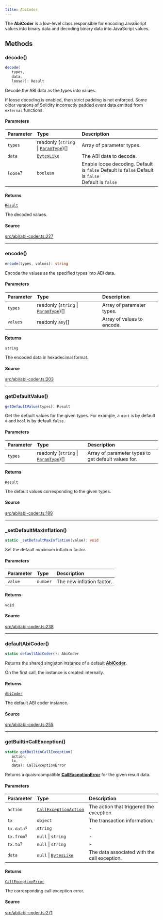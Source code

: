 ```yaml
---
title: AbiCoder
---
```


The **AbiCoder** is a low-level class responsible for encoding JavaScript values into binary data and decoding binary
data into JavaScript values.

## Methods

### decode()

```ts
decode(
   types, 
   data, 
   loose?): Result
```

Decode the ABI data as the types into values.

If loose decoding is enabled, then strict padding is not enforced. Some older versions of Solidity incorrectly
padded event data emitted from `external` functions.

#### Parameters

| Parameter | Type | Description |
| :------ | :------ | :------ |
| `types` | readonly (`string` \| [`ParamType`](/content/classes/ParamType))[] | Array of parameter types. |
| `data` | [`BytesLike`](/content/type-aliases/BytesLike) | The ABI data to decode. |
| `loose`? | `boolean` | Enable loose decoding. Default is `false` Default is `false` Default is `false`<br />  Default is `false` |

#### Returns

[`Result`](/content/classes/Result)

The decoded values.

#### Source

[src/abi/abi-coder.ts:227](https://github.com/dominant-strategies/quais-6.js/blob/95934f9b18ff90a0666dd9772179b612f2ad5510/src/abi/abi-coder.ts#L227)

***

### encode()

```ts
encode(types, values): string
```

Encode the values as the specified types into ABI data.

#### Parameters

| Parameter | Type | Description |
| :------ | :------ | :------ |
| `types` | readonly (`string` \| [`ParamType`](/content/classes/ParamType))[] | Array of parameter types. |
| `values` | readonly `any`[] | Array of values to encode. |

#### Returns

`string`

The encoded data in hexadecimal format.

#### Source

[src/abi/abi-coder.ts:203](https://github.com/dominant-strategies/quais-6.js/blob/95934f9b18ff90a0666dd9772179b612f2ad5510/src/abi/abi-coder.ts#L203)

***

### getDefaultValue()

```ts
getDefaultValue(types): Result
```

Get the default values for the given types. For example, a `uint` is by default `0` and `bool` is by default
`false`.

#### Parameters

| Parameter | Type | Description |
| :------ | :------ | :------ |
| `types` | readonly (`string` \| [`ParamType`](/content/classes/ParamType))[] | Array of parameter types to get default values for. |

#### Returns

[`Result`](/content/classes/Result)

The default values corresponding to the given types.

#### Source

[src/abi/abi-coder.ts:189](https://github.com/dominant-strategies/quais-6.js/blob/95934f9b18ff90a0666dd9772179b612f2ad5510/src/abi/abi-coder.ts#L189)

***

### \_setDefaultMaxInflation()

```ts
static _setDefaultMaxInflation(value): void
```

Set the default maximum inflation factor.

#### Parameters

| Parameter | Type | Description |
| :------ | :------ | :------ |
| `value` | `number` | The new inflation factor. |

#### Returns

`void`

#### Source

[src/abi/abi-coder.ts:238](https://github.com/dominant-strategies/quais-6.js/blob/95934f9b18ff90a0666dd9772179b612f2ad5510/src/abi/abi-coder.ts#L238)

***

### defaultAbiCoder()

```ts
static defaultAbiCoder(): AbiCoder
```

Returns the shared singleton instance of a default [**AbiCoder**](/content/classes/AbiCoder).

On the first call, the instance is created internally.

#### Returns

[`AbiCoder`](/content/classes/AbiCoder)

The default ABI coder instance.

#### Source

[src/abi/abi-coder.ts:255](https://github.com/dominant-strategies/quais-6.js/blob/95934f9b18ff90a0666dd9772179b612f2ad5510/src/abi/abi-coder.ts#L255)

***

### getBuiltinCallException()

```ts
static getBuiltinCallException(
   action, 
   tx, 
   data): CallExceptionError
```

Returns a quais-compatible [**CallExceptionError**](/content/interfaces/CallExceptionError) for the given result data.

#### Parameters

| Parameter | Type | Description |
| :------ | :------ | :------ |
| `action` | [`CallExceptionAction`](/content/type-aliases/CallExceptionAction) | The action that triggered the exception. |
| `tx` | `object` | The transaction information. |
| `tx.data`? | `string` | - |
| `tx.from`? | `null` \| `string` | - |
| `tx.to`? | `null` \| `string` | - |
| `data` | `null` \| [`BytesLike`](/content/type-aliases/BytesLike) | The data associated with the call exception. |

#### Returns

[`CallExceptionError`](/content/interfaces/CallExceptionError)

The corresponding call exception error.

#### Source

[src/abi/abi-coder.ts:271](https://github.com/dominant-strategies/quais-6.js/blob/95934f9b18ff90a0666dd9772179b612f2ad5510/src/abi/abi-coder.ts#L271)
